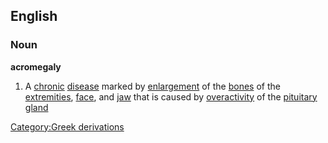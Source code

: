 ==English==
===Noun===
{{wikipedia}}
'''acromegaly'''
#A [[chronic]] [[disease]] marked by [[enlargement]] of the [[bone]]s of the [[extremities]], [[face]], and [[jaw]] that is caused by [[overactivity]] of the [[pituitary]] [[gland]]
[[Category:Greek derivations]]